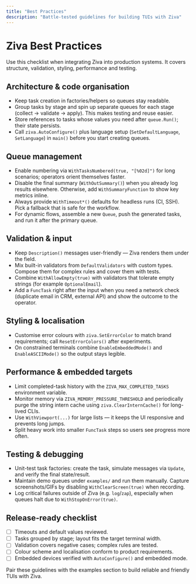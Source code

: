```yaml
---
title: "Best Practices"
description: "Battle-tested guidelines for building TUIs with Ziva"
---
```


# Ziva Best Practices

Use this checklist when integrating Ziva into production systems. It covers structure, validation, styling, performance and testing.

## Architecture & code organisation

- Keep task creation in factories/helpers so queues stay readable.
- Group tasks by stage and spin up separate queues for each stage (collect → validate → apply). This makes testing and reuse easier.
- Store references to tasks whose values you need after `queue.Run()`; their state persists.
- Call `ziva.AutoConfigure()` plus language setup (`SetDefaultLanguage`, `SetLanguage`) in `main()` before you start creating queues.

## Queue management

- Enable numbering via `WithTasksNumbered(true, "[%02d]")` for long scenarios; operators orient themselves faster.
- Disable the final summary (`WithOutSummary()`) when you already log results elsewhere. Otherwise, add `WithSummaryFunction` to show key metrics inline.
- Always provide `WithTimeout*()` defaults for headless runs (CI, SSH). Pick a fallback that is safe for the workflow.
- For dynamic flows, assemble a new `Queue`, push the generated tasks, and run it after the primary queue.

## Validation & input

- Keep `Description()` messages user-friendly — Ziva renders them under the field.
- Mix built-in validators from `DefaultValidators` with custom types. Compose them for complex rules and cover them with tests.
- Combine `WithAllowEmpty(true)` with validators that tolerate empty strings (for example `OptionalEmail`).
- Add a `FuncTask` right after the input when you need a network check (duplicate email in CRM, external API) and show the outcome to the operator.

## Styling & localisation

- Customise error colours with `ziva.SetErrorColor` to match brand requirements; call `ResetErrorColors()` after experiments.
- On constrained terminals combine `EnableEmbeddedMode()` and `EnableASCIIMode()` so the output stays legible.

## Performance & embedded targets

- Limit completed-task history with the `ZIVA_MAX_COMPLETED_TASKS` environment variable.
- Monitor memory via `ZIVA_MEMORY_PRESSURE_THRESHOLD` and periodically purge the string intern cache using `ziva.ClearInternCache()` for long-lived CLIs.
- Use `WithViewport(...)` for large lists — it keeps the UI responsive and prevents long jumps.
- Split heavy work into smaller `FuncTask` steps so users see progress more often.

## Testing & debugging

- Unit-test task factories: create the task, simulate messages via `Update`, and verify the final state/result.
- Maintain demo queues under `examples/` and run them manually. Capture screenshots/GIFs by disabling `WithClearScreen(true)` when recording.
- Log critical failures outside of Ziva (e.g. `log`/`zap`), especially when queues halt due to `WithStopOnError(true)`.

## Release-ready checklist

- [ ] Timeouts and default values reviewed.
- [ ] Tasks grouped by stage; layout fits the target terminal width.
- [ ] Validation covers negative cases; complex rules are tested.
- [ ] Colour scheme and localisation conform to product requirements.
- [ ] Embedded devices verified with `AutoConfigure()` and embedded mode.

Pair these guidelines with the examples section to build reliable and friendly TUIs with Ziva.
